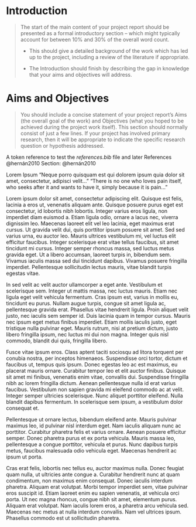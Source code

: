 # Introduction

> The start of the main content of your project report should be presented as a formal introductory section – which might typically account for between 10% and 30% of the overall word count.
>
> -   This should give a detailed background of the work which has led up to the project, including a review of the literature if appropriate.
>
> -   The Introduction should finish by describing the gap in knowledge that your aims and objectives will address.

# Aims and Objectives

> You should include a concise statement of your project report’s Aims (the overall goal of the work) and Objectives (what you hoped to be achieved during the project work itself). This section should normally consist of just a few lines. If your project has involved primary research, then it will be appropriate to indicate the specific research question or hypothesis addressed.

A token reference to test the *references.bib* file and later References @hernán2010 Section: @hernán2010

Lorem Ipsum
"Neque porro quisquam est qui dolorem ipsum quia dolor sit amet, consectetur, adipisci velit..."
"There is no one who loves pain itself, who seeks after it and wants to have it, simply because it is pain..."

Lorem ipsum dolor sit amet, consectetur adipiscing elit. Quisque est felis, lacinia a eros ut, venenatis aliquam ante. Quisque posuere purus eget est consectetur, id lobortis nibh lobortis. Integer varius eros ligula, non imperdiet diam euismod a. Etiam ligula odio, ornare a lacus nec, viverra dignissim leo. Maecenas laoreet elit vel leo lacinia, eget maximus erat cursus. Ut gravida velit dui, quis porttitor ipsum posuere sit amet. Sed sed varius urna, eu auctor leo. Mauris ultrices vestibulum mi, vel luctus elit efficitur faucibus. Integer scelerisque erat vitae tellus faucibus, sit amet tincidunt mi cursus. Integer semper rhoncus massa, sed luctus metus gravida eget. Ut a libero accumsan, laoreet turpis in, bibendum sem. Vivamus iaculis massa sed dui tincidunt dapibus. Vivamus posuere fringilla imperdiet. Pellentesque sollicitudin lectus mauris, vitae blandit turpis egestas vitae.

In sed velit ac velit auctor ullamcorper a eget ante. Vestibulum et scelerisque sem. Integer ut mattis massa, nec luctus mauris. Etiam nec ligula eget velit vehicula fermentum. Cras ipsum est, varius in mollis eu, tincidunt eu purus. Nullam augue turpis, congue sit amet ligula ac, pellentesque gravida erat. Phasellus vitae hendrerit ligula. Proin aliquet velit justo, nec iaculis sem semper id. Duis lacinia quam in tempor cursus. Mauris nec ipsum eget metus finibus imperdiet. Etiam mollis iaculis justo, eget tristique nulla pulvinar eget. Mauris rutrum, nisi at pretium dictum, justo libero fringilla ipsum, nec luctus mi dui non magna. Integer quis nisl commodo, blandit dui quis, fringilla libero.

Fusce vitae ipsum eros. Class aptent taciti sociosqu ad litora torquent per conubia nostra, per inceptos himenaeos. Suspendisse orci tortor, dictum et faucibus ut, tempus quis ipsum. Donec egestas leo ac est maximus, eu placerat mauris ornare. Curabitur tempor leo et elit auctor finibus. Quisque sit amet mi finibus, venenatis enim vitae, convallis dui. Suspendisse fringilla nibh ac lorem fringilla dictum. Aenean pellentesque nulla id erat varius faucibus. Vestibulum non sapien gravida mi eleifend commodo ac at velit. Integer semper ultricies scelerisque. Nunc aliquet porttitor eleifend. Nulla blandit dapibus fermentum. In scelerisque sem ipsum, a vestibulum dolor consequat et.

Pellentesque ut ornare lectus, bibendum eleifend ante. Mauris pulvinar maximus leo, id pulvinar nisl interdum eget. Nam iaculis aliquam nunc ac porttitor. Curabitur pharetra felis et varius ornare. Aenean posuere efficitur semper. Donec pharetra purus et ex porta vehicula. Mauris massa leo, pellentesque a congue porttitor, vehicula et purus. Nunc dapibus turpis metus, faucibus malesuada odio vehicula eget. Maecenas hendrerit ac ipsum ut porta.

Cras erat felis, lobortis nec tellus eu, auctor maximus nulla. Donec feugiat quam nulla, ut ultricies ante congue a. Curabitur hendrerit nunc at quam condimentum, non maximus enim consequat. Donec iaculis interdum pharetra. Aliquam erat volutpat. Morbi tempor imperdiet sem, vitae pulvinar eros suscipit id. Etiam laoreet enim eu sapien venenatis, at vehicula orci porta. Ut nec magna rhoncus, congue nibh sit amet, elementum purus. Aliquam erat volutpat. Nam iaculis lorem eros, a pharetra arcu vehicula sed. Maecenas nec metus at nulla interdum convallis. Nam vel ultrices ipsum. Phasellus commodo est ut sollicitudin pharetra. 
